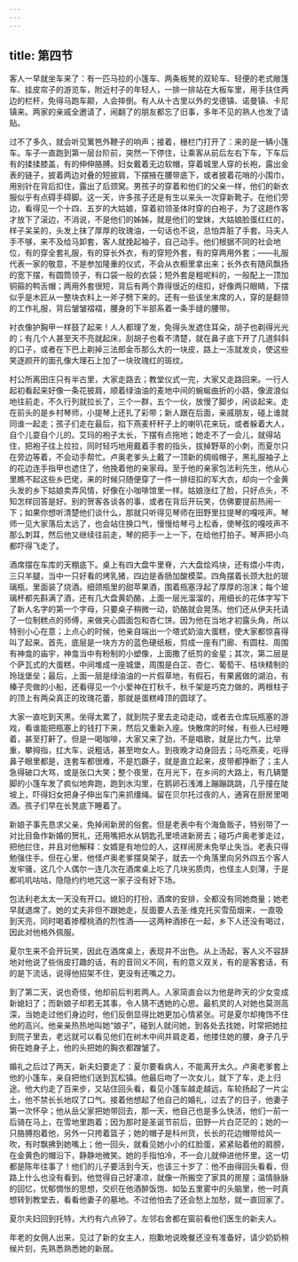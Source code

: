 ```yaml
---
---
---
```

title: 第四节
---



客人一早就坐车来了：有一匹马拉的小篷车、两条板凳的双轮车、轻便的老式敞篷车、挂皮帘子的游览车，附近村子的年轻人，一排一排站在大板车里，用手扶住两边的栏杆，免得马跑车颠，人会摔倒。有人从十古里以外的戈德镇、诺曼镇、卡尼镇来。两家的亲戚全邀请了，闹翻了的朋友都忘了旧事，多年不见的熟人也发了请贴。

过不了多久，就会听见篱笆外鞭子的响声；接着，栅栏门打开了：来的是一辆小篷车。车子一直跑到第一层台阶前，突然一下停住，让乘客从前后左右下车，下车后有的揉揉膝盖，有的伸伸胳膊。妇女戴着无边软帽，穿着城里人穿的长袍，露出金表的链子，披着两边对叠的短披肩，下摆掖在腰带底下，或者披着花哨的小围巾，用别针在背后扣住，露出了后颈窝。男孩子的穿着和他们的父亲一样，他们的新衣服似乎有点碍手碍脚。这一天，许多孩子还是有生以来头一次穿新靴子。在他们旁边，看得见一个十四、五岁的大姑娘，穿着初领圣体时穿的白袍子，为了这趟作客才放下了滚边，不消说，不是他们的姊姊，就是他们的堂妹，大姑娘脸蛋红红的，样子呆呆的，头发上抹了厚厚的玫瑰油，一句话也不说，总怕弄脏了手套。马夫人手不够，来不及给马卸套，客人就挽起袖子，自己动手。他们根据不同的社会地位，有的穿全套礼服，有的穿长外衣，有的穿短外套，有的穿两用外套；——礼服代表一家的敬意，不是参加隆重的仪式，不会从衣橱里拿出来；长外衣有随风飘扬的宽下摆，有圆筒领子，有口袋一般的衣袋；短外套是粗呢料的，一般配上一顶加铜箍的鸭舌帽；两用外套很短，背后有两个靠得很近的纽扣，好像两只眼睛，下摆似乎是木匠从一整块衣料上一斧子劈下来的。还有一些该坐末席的人，穿的是翻领的工作礼服，背后皱皱褶褶，腰身的下半部系着一条手缝的腰带。

衬衣像护胸甲一样鼓了起来！人人都理了发，免得头发遮住耳朵，胡子也剃得光光的；有几个人甚至天不亮就起床，刮胡子也看不清楚，就在鼻子底下开了几道斜斜的口子，或者在下巴上剃掉三法郎金币那么大的一块皮，路上一冻就发炎，使这些笑逐颜开的面孔像大理石上加了一块玫瑰红的斑纹。

村公所离田庄只有半古里，大家走路去；教堂仪式一完，大家又走路回来。一行人起初看起来好像一条花披肩，顺着绿油油的麦地中间的蜿蜒曲折的小路，像波浪似地往前走，不久行列就拉长了，三个一群，五个一伙，放慢了脚步，闲谈起来。走在前头的是乡村琴师，小提琴上还扎了彩带；新人跟在后面，亲戚朋友，碰上谁就同谁一起走；孩子们走在最后，掐下燕麦杆秆子上的喇叭花来玩，或者躲着大人，自个儿耍自个儿的。艾玛的袍子太长，下摆有点拖地；她走不了一会儿，就得站住，把袍子往上拉拉，同时轻巧地用戴着手套的指头，拔掉野草的小刺，而夏尔只在旁边等着，不会动手帮忙。卢奥老爹头上戴了一顶新的绸缎帽子，黑礼服袖子上的花边连手指甲也遮住了，他挽着他的亲家母。至于他的亲家包法利先生，他从心里瞧不起这些乡巴佬，来的时候只随便穿了一件一排纽扣的军大衣，却向一个金黄头发的乡下姑娘卖弄风情，好像在小咖啡馆里一样。姑娘涨红了脸，只好点头，不知怎样回答是好。别的贺客各谈各的事，或者在背后开玩笑，仿佛要提前热闹一下；如果你想听清楚他们谈什么，那就只听得见琴师在田野里拉提琴的嘎吱声。琴师一见大家落后太远了，也会站住换口气，慢慢给琴弓上松香，使琴弦的嘎吱声不那么刺耳，然后他又继续往前走，琴的把手一上一下，在给他打拍子。琴声把小鸟都吓得飞走了。

酒席摆在车库的天棚底下。桌上有四大盘牛里脊，六大盘烩鸡块，还有煨小牛肉，三只羊腿，当中一只好看的烤乳猪，四边是香肠加酸模菜。四角摆着长颈大肚的玻璃瓶，里面装了烧酒。细颈瓶里的甜苹果酒，围着瓶塞浮起了厚厚的泡沫；每个玻璃杯都先斟满了酒，还有几大盘黄奶酪，上面一层光溜溜的，用细长的花体字写下了新人名字的第一个字母，只要桌子稍微一动，奶酪就会晃荡。他们还从伊夫托请了一位制糕点的师傅，来做夹心圆面包和杏仁饼。因为他在当地才初露头角，所以特别小心在意；上点心的时候，他亲自端出一个塔式奶油大蛋糕，使大家都惊喜得叫了起来。首先，底层是一块方方的蓝色硬纸板，剪成一座有门廊、有圆柱、周围有神龛的庙宇，神龛当中有粉制的小塑像，上面撒了纸剪的金星；其次，第二层是个萨瓦式的大蛋糕，中间堆成一座城堡，周围是白芷、杏仁、葡萄干、桔块精制的玲珑堡垒；最后，上面一层是绿油油的一片假草地，有假石，有果酱做的湖泊，有榛子壳做的小船，还看得见一个小爱神在打秋千，秋千架是巧克力做的，两根柱子的顶上有两朵真正的玫瑰花蕾，那就是蛋糕峰顶的圆球了。

大家一直吃到天黑。坐得太累了，就到院子里去走动走动，或者去仓库玩瓶塞的游戏，看谁能把瓶塞上的钱打下来，然后又重新入座。快散席的时候，有些人已经睡着，甚至打鼾了。但是一喝咖啡，大家又来了劲，不是唱歌，就是比力气，比举重，攀拇指，扛大车，说粗话，甚至吻女人。到夜晚才动身回去；马吃燕麦，吃得鼻子眼里都是，连套车都很难，不是尥蹶子，就是直立起来，皮带都挣断了；主人急得破口大骂，或是张口大笑；整个夜里，在月光下，在乡间的大路上，有几辆蹩脚的小篷车发了疯似地奔跑，跑到水沟里，在鹅卵石浅滩上蹦蹦跳跳，几乎撞在陡坡上，吓得妇女把身子伸出车门来抓缰绳。留在贝尔托过夜的人，通宵在厨房里喝酒。孩子们早在长凳底下睡着了。

新娘子事先恳求父亲，免掉闹新房的俗套。但是老表中有个海鱼贩子，特别带了一对比目鱼作新婚的贺礼，还用嘴把水从钥匙孔里喷进新房去；碰巧卢奥老爹走过，把他拦住，并且对他解释：女婿是有地位的人，这样闹房未免举止失当。老表只得勉强住手。但在心里，他怪卢奥老爹摆臭架子，就去一个角落里向另外四五个客人发牢骚，这几个人偶尔一连几次在酒席桌上吃了几块劣质肉，也怪主人刻薄，于是都叽叽咕咕，隐隐约约地咒这一家子没有好下场。

包法利老太太一天没有开口。媳妇的打扮，酒席的安排，全都没有同她商量；她老早就退席了。她的丈夫非但不跟她走，反面要人去圣·维克托买雪茄烟来，一直吸到天亮，同时喝着掺樱桃酒的烈性酒——这两种酒掺在一起，乡下人还没有喝过，因此对他格外佩服。

夏尔生来不会开玩笑，因此在酒席桌上，表现并不出色。从上汤起，客人义不容辞地对他说了些俏皮打趣的话，有的音同义不同，有的意义双关，有的是客套话，有的是下流话，说得他招架不住，更没有还嘴之力。

到了第二天，说也奇怪，他却前后判若两人。人家简直会以为他是昨天的少女变成新媳妇了；而新娘子却若无其事，令人猜不透她的心思。最机灵的人对她也莫测高深，当她走过他们身边时，他们反倒显得比她更加心情紧张。可是夏尔却掩饰不住他的高兴。他亲亲热热地叫她“娘子”，碰到人就问她，到各处去找她，时常把她拉到院子里去，老远就可以看见他们在树木中间并肩走着，他搂住她的腰，身子几乎俯在她身子上，他的头把她的胸衣都蹭皱了。

婚礼之后过了两天，新夫妇要走了：夏尔要看病人，不能离开太久。卢奥老爹套上他的小篷车，亲自把他们送到瓦松镇。他最后吻了一次女儿，就下了车，走上归途。他大约走了百来步，又站住回头看，看见小篷车越走越远，车轮扬起了一片尘土，他不禁长长地叹了口气。接着他想起了他自己的婚礼，过去了的日子，他妻子第一次怀孕；他从岳父家把她带回去，那一天，他自己也是多么快活，他们一前一后骑在马上，在雪地里跑着；因为那时是圣诞节前后，田野一片白茫茫的；她的一只胳膊抱着他，另外一只挎着篮子；她的帽子是科州货，长长的花边帽带给风一吹，有时飘拂到她嘴上；他一回头，就看见她小小的红脸蛋，紧紧贴着他的肩膀，在金黄色的帽沿下，静静地微笑。她的手指怕冷，不一会儿就伸进他怀里。这一切都是陈年往事了！他们的儿子要活到今天，也该三十岁了：他不由得回头看看，但路上什么也没有看到。他觉得自己好凄凉，就像一所搬空了家具的房屋；温情脉脉的回忆，忧郁惆怅的思想，交织在他酒醉饭饱、如坠五里雾中的头脑里，他一时真想转到教堂去，看看他妻子的墓地。不过他怕去了还会愁上加愁，就一直回家了。

夏尔夫妇回到托特，大约有六点钟了。左邻右舍都在窗前看他们医生的新夫人。

年老的女佣人出来，见过了新的女主人，抱歉地说晚餐还没有准备好，请少奶奶稍候片刻，先熟悉熟悉她的新居。